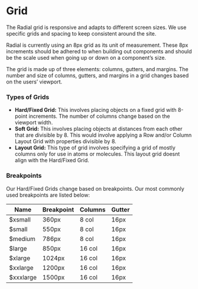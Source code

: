 
<Meta title="Foundations/Grid"/>

# Grid

The Radial grid is responsive and adapts to different screen sizes. We use specific grids and spacing to keep consistent around the site.

Radial is currently using an 8px grid as its unit of measurement. These 8px increments should be adhered to when building out components and should be the scale used when going up or down on a component’s size.

The grid is made up of three elements: columns, gutters, and margins. The number and size of columns, gutters, and margins in a grid changes based on the users’ viewport.




### Types of Grids

* **Hard/Fixed Grid:** This involves placing objects on a fixed grid with 8-point increments. The number of columns change based on the viewport width.
* **Soft Grid:** This involves placing objects at distances from each other that are divisible by 8. This would involve applying a Row and/or Column Layout Grid with properties divisible by 8.
* **Layout Grid:** This type of grid involves specifying a grid of mostly columns only for use in atoms or molecules. This layout grid doesnt align with the Hard/Fixed Grid.



### Breakpoints

Our Hard/Fixed Grids change based on breakpoints. Our most commonly used breakpoints are listed below:

| Name | Breakpoint | Columns | Gutter |
|--|--|--|--|
| $xsmall | 360px | 8 col | 16px |
| $small | 550px | 8 col | 16px |
| $medium | 786px | 8 col | 16px |
| $large | 850px | 16 col | 16px |
| $xlarge | 1024px | 16 col | 16px |
| $xxlarge | 1200px | 16 col | 16px |
| $xxxlarge | 1500px | 16 col | 16px |

